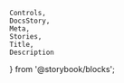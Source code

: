     Controls,
    DocsStory,
    Meta,
    Stories,
    Title,
    Description
} from '@storybook/blocks';

<Meta of={comboboxStories} />

<Title of={comboboxStories} />
<Description of={comboboxStories} />

<DocsStory of={comboboxStories.underlineCombobox} expanded={false} />
<Controls of={comboboxStories.underlineCombobox} />

# Usage Docs

## Combobox value

### Native element and Blazor

The value of the combobox comes from the text content of the selected autocomplete `nimble-list-option`, or, if no matching autocomplete is found, the value is the user-entered text.

### Angular

In Angular, an autocomplete `nimble-list-option` can be created with an `ngValue`. In that case the `ngModel` of the combobox will be the `ngValue` of the matched autocomplete option.
If no matching autocomplete option is found, the `ngModel` of the combobox will be set to `OPTION_NOT_FOUND`, and if the application needs to access the user-entered text, that should be done
through the `value` on the `nativeElement` associated with the `nimble-combobox`.
